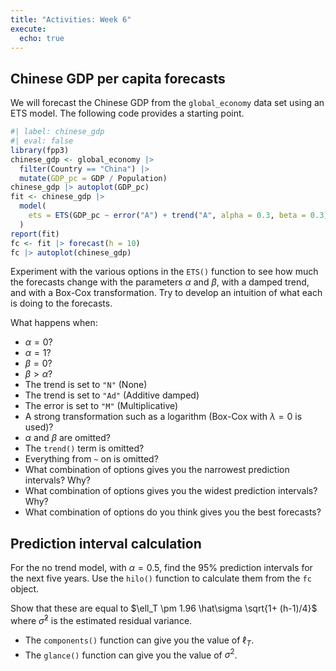 ```yaml
---
title: "Activities: Week 6"
execute: 
  echo: true
---
```


## Chinese GDP per capita forecasts

We will forecast the Chinese GDP from the `global_economy` data set using an ETS model. The following code provides a starting point. 

```r
#| label: chinese_gdp
#| eval: false
library(fpp3)
chinese_gdp <- global_economy |>
  filter(Country == "China") |>
  mutate(GDP_pc = GDP / Population)
chinese_gdp |> autoplot(GDP_pc)
fit <- chinese_gdp |>
  model(
    ets = ETS(GDP_pc ~ error("A") + trend("A", alpha = 0.3, beta = 0.3))
  )
report(fit)
fc <- fit |> forecast(h = 10)
fc |> autoplot(chinese_gdp)
```

Experiment with the various options in the `ETS()` function to see how much the forecasts change with the parameters $\alpha$ and $\beta$, with a damped trend, and with a Box-Cox transformation. Try to develop an intuition of what each is doing to the forecasts.

What happens when:

* $\alpha=0$? 
* $\alpha=1$? 
* $\beta=0$? 
* $\beta > \alpha$?
* The trend is set to `"N"` (None)
* The trend is set to `"Ad"` (Additive damped)
* The error is set to `"M"` (Multiplicative)
* A strong transformation such as a logarithm (Box-Cox with $\lambda=0$ is used)?
* $\alpha$ and $\beta$ are omitted?
* The `trend()` term is omitted?
* Everything from `~` on is omitted?
* What combination of options gives you the narrowest prediction intervals? Why?
* What combination of options gives you the widest prediction intervals? Why?
* What combination of options do you think gives you the best forecasts?

## Prediction interval calculation

For the no trend model, with $\alpha = 0.5$, find the 95% prediction intervals for the next five years. Use the `hilo()` function to calculate them from the `fc` object.

Show that these are equal to $\ell_T \pm 1.96 \hat\sigma \sqrt{1+ (h-1)/4}$ where $\hat\sigma^2$ is the estimated residual variance.

* The `components()` function can give you the value of $\ell_T$.
* The `glance()` function can give you the value of $\sigma^2$.
